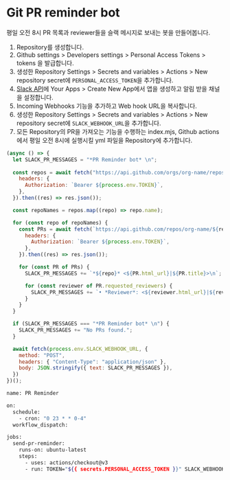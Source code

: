 # Git PR reminder bot
평일 오전 8시 PR 목록과 reviewer들을 슬랙 메시지로 보내는 봇을 만들어봅니다.

1. Repository를 생성합니다.
2. Github settings > Developers settings > Personal Access Tokens > tokens 을 발급합니다.
3. 생성한 Repository Settings > Secrets and variables > Actions > New repository secret에 `PERSONAL_ACCESS_TOKEN`을 추가합니다.
4. [Slack API](https://api.slack.com)에 Your Apps > Create New App에서 앱을 생성하고 알림 받을 채널을 설정합니다.
5. Incoming Webhooks 기능을 추가하고 Web hook URL을 복사합니다.
6. 생성한 Repository Settings > Secrets and variables > Actions > New repository secret에 `SLACK_WEBHOOK_URL`을 추가합니다.
7. 모든 Repository의 PR을 가져오는 기능을 수행하는 index.mjs, Github actions에서 평일 오전 8시에 실행시킬 yml 파일을 Repository에 추가합니다.

```js filename="index.mjs" "/org-name/"
(async () => {
  let SLACK_PR_MESSAGES = "*PR Reminder bot* \n";
  
  const repos = await fetch("https://api.github.com/orgs/org-name/repos", {
    headers: {
      Authorization: `Bearer ${process.env.TOKEN}`,
    },
  }).then((res) => res.json());

  const repoNames = repos.map((repo) => repo.name);

  for (const repo of repoNames) {
    const PRs = await fetch(`https://api.github.com/repos/org-name/${repo}/pulls`, {
      headers: {
        Authorization: `Bearer ${process.env.TOKEN}`,
      },
    }).then((res) => res.json());

    for (const PR of PRs) {
      SLACK_PR_MESSAGES += `*${repo}* <${PR.html_url}|${PR.title}>\n`;

      for (const reviewer of PR.requested_reviewers) {
        SLACK_PR_MESSAGES += `• *Reviewer*: <${reviewer.html_url}|${reviewer.login}>\n`;
      }
    }
  }

  if (SLACK_PR_MESSAGES === "*PR Reminder bot* \n") {
    SLACK_PR_MESSAGES += "No PRs found.";
  }

  await fetch(process.env.SLACK_WEBHOOK_URL, {
    method: "POST",
    headers: { "Content-Type": "application/json" },
    body: JSON.stringify({ text: SLACK_PR_MESSAGES }),
  })
})();
```

```bash filename=".github/workflows/reminder.yml"
name: PR Reminder

on:
  schedule:
    - cron: "0 23 * * 0-4"
  workflow_dispatch:

jobs:
  send-pr-reminder:
    runs-on: ubuntu-latest
    steps:
      - uses: actions/checkout@v3
      - run: TOKEN="${{ secrets.PERSONAL_ACCESS_TOKEN }}" SLACK_WEBHOOK_URL="${{ secrets.SLACK_WEBHOOK_URL }}" node index.mjs
```
